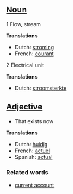 ==[[Noun]]==
1 Flow, stream

'''Translations'''
*Dutch: [[stroming]]
*French: [[courant]]

2 Electrical unit

'''Translations'''
*Dutch: [[stroomsterkte]]

==[[Adjective]]==

*That exists now

'''Translations'''
*Dutch: [[huidig]]
*French: [[actuel]]
*Spanish: [[actual]]

===Related words===

*[[current account]]